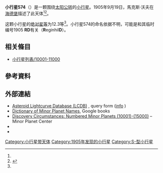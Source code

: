 {{Infobox planet
 | minorplanet     = yes
 | name            = 574 Reginhild
 | background      = #D6D6D6
 | image = 
 | image_size      = 
 | caption         =
 | discovery_ref   =  <ref name="MPC-object" />
 | discoverer      = [[馬克斯·沃夫|馬克斯·沃夫]]
 | discovery_site  = [[海德堡|海德堡]]
 | discovered      = 1905年9月19日
 | mpc_name        = 574 Reginhild
 | alt_names       = 574 Reginhild
 | pronounced      = 
 | named_after     = <ref name="MPC-object" />
 | mp_category     = [[主帶小行星|主帶小行星]] <ref name="MPC-object" /><ref name="jpldata" />
 | orbit_ref       = <ref name="a">[http://ssd.jpl.nasa.gov/sbdb.cgi?sstr=574 574] {{Wayback|url=http://ssd.jpl.nasa.gov/sbdb.cgi?sstr=574 |date=20140815151220 }}，小行星數據庫瀏覽器（JPL Small-Body Database Browser）－[[美国国家航空航天局|美国国家航空航天局]]喷气推进实验室</ref>
 | epoch           = 2018-03-23.0（[[儒略日|JD]] 2458200.5）
 | uncertainty     = 0
 | observation_arc = 
 | aphelion = {{convert|2.792|AU|km|3|abbr=on|lk=out}}
 | perihelion      = {{convert|1.7123257|AU|km|3|abbr=on}}
 | semimajor       = 2.2522184
 | eccentricity    = 0.2397160
 | period          = 3.38[[儒略年|yr]]
 | mean_anomaly    = 64.79969[[度|°]]
 | mean_motion     = {{Deg2DMS|0.29160040|sup=ms}} / day
 | inclination     = 5.68359
 | asc_node        = 336.80604°
 | arg_peri        = 76.65739
 | mean_diameter   = 
 | rotation        = 
 | albedo          =
 | spectral_type   =
 | abs_magnitude   = 12.3<ref name="jpldata" />
}}
'''小行星574'''（{{lang-en|574 Reginhild}}）是一颗围绕[[太阳|太阳]][[公转|公转]]的[[小行星|小行星]]。1905年9月19日，馬克斯·沃夫在[[海德堡|海德堡]]描述了此天体<ref name="a" /><ref>{{cite news|title=小行星列表|url=http://cfa-www.harvard.edu/iau/lists/NumberedMPs.txt|accessdate=2018-10-19|newspaper=哈佛大学|archive-date=2008-05-17|archive-url=https://web.archive.org/web/20080517010638/http://cfa-www.harvard.edu/iau/lists/NumberedMPs.txt|dead-url=no}}</ref>。

这颗小行星的[[绝对星等|绝对星等]]为12.3等<ref name="a" />。小行星574的命名依据不明，可能是和其临时编号1905 '''RD'''有关（'''R'''eginhil'''D'''）。

== 相关條目 ==
*[[小行星列表/10001-11000|小行星列表/10001-11000]]

== 參考資料 ==
{{reflist|refs=

<ref name="jpldata">{{cite web
 |type         = 2018-01-26 last obs.
 |title        = JPL Small-Body Database Browser:574 Reginhild-574 Reginhild
 |url          = https://ssd.jpl.nasa.gov/sbdb.cgi?sstr=574
 |publisher    = [[Jet_Propulsion_Laboratory|Jet Propulsion Laboratory]]
 |accessdate   = 28 March 2018
 |archive-date = 2020-09-17
 |archive-url  = https://web.archive.org/web/20200917225413/https://ssd.jpl.nasa.gov/sbdb.cgi?sstr=574
 |dead-url     = no
}}</ref>

<ref name="MPC-object">{{cite web
  |title      = 574 Reginhild
  |work      = Minor Planet Center
  |url      = https://www.minorplanetcenter.net/db_search/show_object?object_id=574
  |accessdate      = 28 March 2018
  |archive-date      = 2016-03-04
  |archive-url      = https://web.archive.org/web/20160304115643/http://minorplanetcenter.net/db_search/show_object?object_id=574
  |dead-url      = no
  }}</ref>

}}

==  外部連結 ==
* [http://www.minorplanet.info/PHP/lcdbsummaryquery.php Asteroid Lightcurve Database (LCDB)] {{Wayback|url=http://www.minorplanet.info/PHP/lcdbsummaryquery.php |date=20171210173955 }}, query form ([http://www.minorplanet.info/lightcurvedatabase.html info] {{Wayback|url=http://www.minorplanet.info/lightcurvedatabase.html |date=20171216050541 }})
* [https://books.google.com/books?id=aeAg1X7afOoC&pg Dictionary of Minor Planet Names], Google books
* [http://www.minorplanetcenter.net/iau/lists/NumberedMPs010001.html Discovery Circumstances: Numbered Minor Planets (10001)-(15000)] {{Wayback|url=http://www.minorplanetcenter.net/iau/lists/NumberedMPs010001.html |date=20180612162317 }} – Minor Planet Center
* {{AstDys|574}}
* {{JPL small body}}

{{Minor Planet Number|[[小行星573|小行星573]]|[[小行星575|小行星575]]}}
{{小天体}}

[[Category:小行星带天体|Category:小行星带天体]]
[[Category:1905年发现的小行星|Category:1905年发现的小行星]]
[[Category:S-型小行星|Category:S-型小行星]]